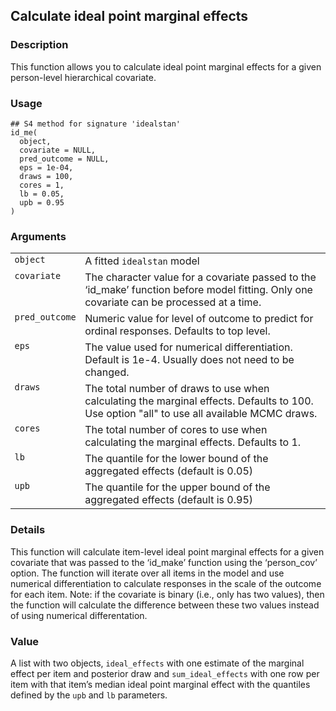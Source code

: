 
## Calculate ideal point marginal effects {.unnumbered}


### Description

This function allows you to calculate ideal point marginal effects for a
given person-level hierarchical covariate.



### Usage

<pre><code class='language-R'>## S4 method for signature 'idealstan'
id_me(
  object,
  covariate = NULL,
  pred_outcome = NULL,
  eps = 1e-04,
  draws = 100,
  cores = 1,
  lb = 0.05,
  upb = 0.95
)
</code></pre>


### Arguments

<table>
<tr><td style = "white-space: nowrap; font-family: monospace; vertical-align: top"><code id="object">object</code></td>
<td>
A fitted <code>idealstan</code> model
</td></tr>
<tr><td style = "white-space: nowrap; font-family: monospace; vertical-align: top"><code id="covariate">covariate</code></td>
<td>
The character value for a covariate passed to the
'id_make' function before model fitting. Only one covariate can be processed
at a time.
</td></tr>
<tr><td style = "white-space: nowrap; font-family: monospace; vertical-align: top"><code id="pred_outcome">pred_outcome</code></td>
<td>
Numeric value for level of outcome to predict for ordinal responses.
Defaults to top level.
</td></tr>
<tr><td style = "white-space: nowrap; font-family: monospace; vertical-align: top"><code id="eps">eps</code></td>
<td>
The value used for numerical differentiation. Default is 1e-4. Usually 
does not need to be changed.
</td></tr>
<tr><td style = "white-space: nowrap; font-family: monospace; vertical-align: top"><code id="draws">draws</code></td>
<td>
The total number of draws to use when calculating the marginal effects.
Defaults to 100. Use option &quot;all&quot; to use all available MCMC draws.
</td></tr>
<tr><td style = "white-space: nowrap; font-family: monospace; vertical-align: top"><code id="cores">cores</code></td>
<td>
The total number of cores to use when calculating the marginal effects.
Defaults to 1.
</td></tr>
<tr><td style = "white-space: nowrap; font-family: monospace; vertical-align: top"><code id="lb">lb</code></td>
<td>
The quantile for the lower bound of the aggregated effects (default is 0.05)
</td></tr>
<tr><td style = "white-space: nowrap; font-family: monospace; vertical-align: top"><code id="upb">upb</code></td>
<td>
The quantile for the upper bound of the aggregated effects (default is 0.95)
</td></tr>
</table>


### Details

This function will calculate item-level ideal point marginal effects
for a given covariate that was passed to the 'id_make' function using the
'person_cov' option. The function will iterate over all items in the model
and use numerical differentiation to calculate responses in the scale of the
outcome for each item. Note: if the covariate is binary (i.e., only has two values),
then the function will calculate the difference between these two values instead of
using numerical differentation.



### Value

A list with two objects, <code>ideal_effects</code> with one estimate of the 
marginal effect per item and posterior draw and <code>sum_ideal_effects</code> with 
one row per item with that item's median ideal point marginal effect with the quantiles
defined by the <code>upb</code> and <code>lb</code> parameters.


